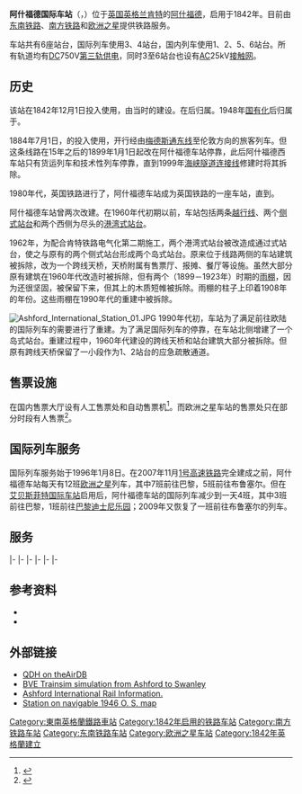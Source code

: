 {{Infobox GB station
| name         = 阿什福德国际车站
| code         = AFK
| dft_category = B
| symbol       = rail
| image_name   = Ashford Intl station bldg.jpg
| manager      = [[东南铁路|东南铁路]]
| locale       = [[阿什福德|阿什福德]]
| borough      = [[阿什福德自治市|阿什福德自治市]]
| years        = 1842年12月1日
| events       = 以'''阿什福德车站'''名义启用
| years1       = 1923年7月9日
| events1      = 更名为'''阿什福德（肯特）车站'''
| years2       = 1996年1月8日
| events2      = [[欧洲之星|欧洲之星]]列车开始开行
| years3       = 1996年2月28日
| events3      = 重建完成并更名'''阿什福德国际车站'''<ref>{{Cite web |url=http://www.eurostar.com/UK/uk/leisure/about_eurostar/press_release/press_archive_2006/09_01_06_Eurostar_celebrates_10_years.jsp |title=Eurostar Press Release, "Eurostar celebrates 10 years at Ashford International" |access-date=2016-02-06 |archive-url=https://web.archive.org/web/20120522090109/http://www.eurostar.com/UK/uk/leisure/about_eurostar/press_release/press_archive_2006/09_01_06_Eurostar_celebrates_10_years.jsp |archive-date=2012-05-22 |dead-url=yes }}</ref>
| platforms    = 6
| latitude     = 51.1436
| longitude    = 0.87448
| usage0405    = {{pad|1em}}2.286
| usage0506    = {{increase}} 2.409
| usage0607    = {{increase}} 2.606
| usage0708    = {{increase}} 2.819
| usage0809    = {{decrease}} 2.758
| usage0910    = {{decrease}} 2.756
| usage1011    = {{increase}} 3.123
| usage1112    = {{increase}} 3.311
| int1112      = 0.754
| usage1213    = {{increase}} 3.330
| int1213      = {{increase}} 0.760
| usage1314    = {{increase}} 3.481
| int1314      = {{increase}} 0.803
| gridref      = TR011421
}}
'''阿什福德国际车站'''（{{lang-en|'''Ashford International railway station'''}}，{{airport codes|QDH}}）位于[[英国|英国]][[英格兰|英格兰]][[肯特郡|肯特]]的[[阿什福德|阿什福德]]，启用于1842年。目前由[[东南铁路|东南铁路]]、[[南方铁路|南方铁路]]和[[欧洲之星|欧洲之星]]提供铁路服务。 

车站共有6座站台，国际列车使用3、4站台，国内列车使用1、2、5、6站台。所有轨道均有[[直流电|DC]]750V[[第三轨供电|第三轨供电]]，同时3至6站台也设有[[交流电|AC]]25kV[[接触网供电|接触网]]。

== 历史 ==
该站在1842年12月1日投入使用，由当时的{{link-en|东南铁路 (1836年－1922年)|South Eastern Railway, UK|东南铁路公司}}建设。在{{link-en|1921年铁路法案|Railways Act 1921|1923年铁路重组}}后归属{{link-en|南方铁路 (1923年－1947年)|Southern Railway, UK|南方铁路}}。1948年[[国有化|国有化]]后归属于{{link-en|英国铁路南区|Southern Region of British Railways}}。

1884年7月1日，{{link-en|伦敦、查塔姆和多佛铁路|London, Chatham and Dover Railway}}的{{link-en|阿什福德西车站|Ashford West railway station}}投入使用，开行经由[[梅德斯通东线|梅德斯通东线]]至伦敦方向的旅客列车。但这条线路在15年之后的1899年1月1日起改在阿什福德车站停靠，此后阿什福德西车站只有货运列车和技术性列车停靠，直到1999年[[1号高速铁路|海峡隧道连接线]]修建时将其拆除。

1980年代，英国铁路进行了{{link-en|英国铁路品牌名称|British Rail brand names|区域划分}}，阿什福德车站成为英国铁路{{link-en|东南铁路网|Network SouthEast}}的一座车站，直到{{link-en|英国铁路私有化|privatisation of British Rail|英国铁路被私有化}}。

阿什福德车站曾两次改建。在1960年代初期以前，车站包括两条[[越行线|越行线]]、两个[[侧式站台|侧式站台]]和两个西侧为尽头的[[港湾式站台|港湾式站台]]。

1962年，为配合肯特铁路电气化第二期施工，两个港湾式站台被改造成通过式站台，使之与原有的两个侧式站台形成两个岛式站台。原来位于线路两侧的车站建筑被拆除，改为一个跨线天桥，天桥附属有售票厅、报摊、餐厅等设施。虽然大部分原有建筑在1960年代改造时被拆除，但有两个{{link-en|东南和查塔姆铁路|South Eastern and Chatham Railway}}（1899－1923年）时期的[[雨棚|雨棚]]，因为还很坚固，被保留下来，但其上的木质短帷被拆除。雨棚的柱子上印着1908年的年份。这些雨棚在1990年代的重建中被拆除。

[[File:Ashford_International_Station_01.JPG|thumb]]
1990年代初，车站为了满足前往欧陆的国际列车的需要进行了重建。为了满足国际列车的停靠，在车站北侧增建了一个岛式站台。重建过程中，1960年代建设的跨线天桥和站台建筑大部分被拆除。但原有跨线天桥保留了一小段作为1、2站台的应急疏散通道。

{{clear left}}

== 售票设施 ==
在国内售票大厅设有人工售票处和自动售票机<ref>{{cite web|title=Station facilities for Ashford International|url=http://nationalrail.co.uk/stations/afk/details.html|publisher=National Rail Enquiries|accessdate=2015-09-06|archive-date=2015-08-27|archive-url=https://web.archive.org/web/20150827235509/http://www.nationalrail.co.uk/stations/AFK/details.html|dead-url=no}}</ref>。而欧洲之星车站的售票处只在部分时段有人售票<ref>{{Cite web|url = http://www.eurostar.com/uk-en/travel-info/at-our-stations/ashford-international#.VAoUtEj2YqA|title = Ashford International|date = |accessdate = 5 September 2014|website = Eurostar|publisher = Eurostar|last = |first = |archive-date = 2015-09-05|archive-url = https://web.archive.org/web/20150905051931/http://www.eurostar.com/uk-en/travel-info/at-our-stations/ashford-international#.VAoUtEj2YqA|dead-url = no}}</ref>。

== 国际列车服务 ==
{{Eurostar}}
国际列车服务始于1996年1月8日。在2007年11月[[1号高速铁路|1号高速铁路]]完全建成之前，阿什福德车站每天有12班[[欧洲之星|欧洲之星]]列车，其中7班前往巴黎，5班前往布鲁塞尔。但在[[艾贝斯菲特国际车站|艾贝斯菲特国际车站]]启用后，阿什福德车站的国际列车减少到一天4班，其中3班前往巴黎，1班前往[[巴黎迪士尼乐园|巴黎迪士尼乐园]]；2009年又恢复了一班前往布鲁塞尔的列车。

== 服务 ==
{{start rail box|[[英国全国铁路|英国全国铁路]]}}
{{s-inop|[[艾贝斯菲特国际车站|艾贝斯菲特]]}}
{{s-line|[[欧洲之星|欧洲之星]]|<small>[[1号高速铁路|1号高速铁路]]</small>|#FFD700}}
{{s-inop|[[加萊弗雷敦站|加萊弗雷敦]]}}
|-
{{s-inop|{{link-en|查令车站|Charing railway station|查令}}}}
{{s-line|[[东南铁路|东南铁路]]|<small>{{link-en|梅德斯通东线|Maidstone East Line}}|#00AFE8}}
{{terminus}}
|-
{{s-inop|{{link-en|普拉克利车站|Pluckley railway station|普拉克利}}}}
{{s-line|[[东南铁路|东南铁路]]|<small>{{link-en|阿什福德至拉姆斯盖特（经由坎特伯雷西）线|Ashford to Ramsgate (via Canterbury West) line|阿什福德至拉姆斯盖特<br />（经由坎特伯雷西）线}}</small>|#00AFE8}}
{{s-inop|{{link-en|瓦伊车站|Wye railway station|瓦伊}}}}
|-
{{s-inop|{{link-en|普拉克利车站|Pluckley railway station|普拉克利}}}}
{{s-line|[[东南铁路|东南铁路]]|<small>{{link-en|东南铁路干线|South Eastern Main Line}}</small>|#00AFE8}}
{{s-inop|{{link-en|维斯顿翰格车站|Westenhanger railway station|维斯顿翰格}}}}
|-
{{s-inop|[[艾贝斯菲特国际车站|艾贝斯菲特]]|rows=2}}
{{s-line|[[东南铁路|东南铁路]]|<small>[[1号高速铁路|1号高速铁路]]<br />伦敦－马盖特</small>|#00AFE8}}
{{s-inop|{{link-en|坎特伯雷西车站|Canterbury West railway station|坎特伯雷西}}}}
|-
{{s-line|[[东南铁路|东南铁路]]|<small>[[1号高速铁路|1号高速铁路]]<br />伦敦－多佛</small>|#00AFE8}}
{{s-inop|{{link-en|福克斯通西车站|Folkestone West railway station|福克斯通西}}}}
|-
{{s-inop|{{link-en|汉姆街车站|Ham Street railway station|汉姆街}}}}
{{s-line|[[南方铁路|南方铁路]]|<small>{{link-en|马什连接线|Marshlink Line}}</small>|#8CC63E}}
{{terminus}}<!-- 以下废线
{{Disused Rail Insert}}
{{Rail line|previous=[[Pluckley_railway_station|Pluckley]]|next=[[Smeeth_railway_station|Smeeth]]|route=[[Southern_Region_of_British_Railways|British Rail<br>Southern Region]]<br><small>[[South_Eastern_Main_Line|South Eastern Main Line]]</small> |col={{BR(S) colour}} }}
{{Rail line|previous=[[Hothfield_railway_station|Hothfield]] |route=[[Southern_Region_of_British_Railways|British Rail<br>Southern Region]]<br><small>[[Maidstone_East_Line|Maidstone East Line]]</small> |col={{BR(S) colour}} }}-->
{{s-end}}

== 参考资料 ==
{{reflist}}
* {{Butt-Stations}}
* {{Jowett-Nationalised}}

== 外部链接 ==
{{commons category|Ashford International railway station}}
{{stn art lnk|AFK|TN240PS}}
* [http://theairdb.com/airport/QDH.html QDH on theAirDB] {{Wayback|url=http://theairdb.com/airport/QDH.html |date=20160317233648 }}
* [http://www.mikan.demon.co.uk/john/john.htm BVE Trainsim simulation from Ashford to Swanley] {{Wayback|url=http://www.mikan.demon.co.uk/john/john.htm |date=20160105014506 }}
* [http://www.ashford-international.co.uk/ Ashford International Rail Information.] {{Webarchive|url=http://webarchive.loc.gov/all/20101122221050/http%3A//www.ashford%2Dinternational.co.uk/ |date=2010-11-22 }}
* [http://www.npemap.org.uk/tiles/map.html#600,142,1 Station on navigable 1946 O. S. map] {{Wayback|url=http://www.npemap.org.uk/tiles/map.html#600,142,1 |date=20160701144618 }}

{{歐洲之星}}
{{DEFAULTSORT:Ashford International Railway Station}}
<!-- [[Category:Transport_in_Ashford,_Kent|International]] -->
[[Category:東南英格蘭鐵路車站|Category:東南英格蘭鐵路車站]]
<!-- [[Category:Former_South_Eastern_Railway_(UK)_stations|Category:Former South Eastern Railway (UK) stations]] -->
[[Category:1842年启用的铁路车站|Category:1842年启用的铁路车站]]
[[Category:南方铁路车站|Category:南方铁路车站]]
[[Category:东南铁路车站|Category:东南铁路车站]]
[[Category:欧洲之星车站|Category:欧洲之星车站]]
[[Category:1842年英格蘭建立|Category:1842年英格蘭建立]]